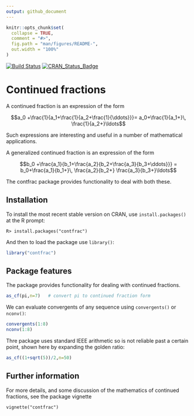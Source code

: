 ```yaml
---
output: github_document
---
```


<!-- README.md is generated from README.Rmd. Please edit that file -->

```r
knitr::opts_chunk$set(
  collapse = TRUE,
  comment = "#>",
  fig.path = "man/figures/README-",
  out.width = "100%"
)
```

<!-- badges: start -->
[![Build Status](https://travis-ci.org/RobinHankin/contfrac.svg?branch=master)](https://travis-ci.org/RobinHankin/contfrac)
[![CRAN_Status_Badge](https://www.r-pkg.org/badges/version/contfrac)](https://cran.r-project.org/package=contfrac)
<!-- badges: end -->


# Continued fractions

A continued fraction is an expression of the form

$$a_0 +\frac{1}{a_1+\frac{1}{a_2+\frac{1}{\ddots}}}=
a_0+\frac{1}{a_1+}\, \frac{1}{a_2+}\ldots$$

Such expressions are interesting and useful in a number of mathematical applications.

A generalized continued fraction is an expression of the form

$$b_0 +\frac{a_1}{b_1+\frac{a_2}{b_2+\frac{a_3}{b_3+\ddots}}}
= b_0+\frac{a_1}{b_1+}\, \frac{a_2}{b_2+} \frac{a_3}{b_3+}\ldots$$

The contfrac package provides functionality to deal with both these.

## Installation

To install the most recent stable version on CRAN, use ```install.packages()```
at the R prompt:

```
R> install.packages("contfrac")
```

And then to load the package use ```library()```:

```r
library("contfrac")
```

## Package features

The package provides functionality for dealing with continued fractions.

```r
as_cf(pi,n=7)   # convert pi to continued fraction form
```

We can evaluate convergents of any sequence using ```convergents()```
or ```nconv()```:


```r
convergents(1:8)
nconv(1:8)
```

Thre package uses standard IEEE arithmetic so is not reliable past a
certain point, shown here by expanding the golden ratio:

```r
as_cf((1+sqrt(5))/2,n=50)
```

## Further information

For more details, and some discussion of the mathematics of continued
fractions, see the package vignette

```
vignette("contfrac")
``` 
 

